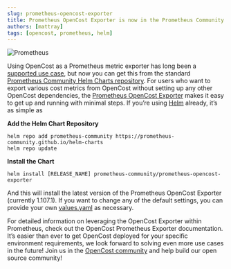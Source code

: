 ```yaml
---
slug: prometheus-opencost-exporter
title: Prometheus OpenCost Exporter is now in the Prometheus Community Helm Charts
authors: [mattray]
tags: [opencost, prometheus, helm]
---
```


![Prometheus](./img/prometheus.png)

Using OpenCost as a Prometheus metric exporter has long been a [supported use case](https://www.opencost.io/docs/integrations/opencost-exporter), but now you can get this from the standard [Prometheus Community Helm Charts repository](https://github.com/prometheus-community/helm-charts). For users who want to export various cost metrics from OpenCost without setting up any other OpenCost dependencies, the [Prometheus OpenCost Exporter](https://github.com/prometheus-community/helm-charts/tree/main/charts/prometheus-opencost-exporter) makes it easy to get up and running with minimal steps. If you’re using [Helm](https://helm.sh/) already, it’s as simple as

<!--truncate-->

**Add the Helm Chart Repository**

```
helm repo add prometheus-community https://prometheus-community.github.io/helm-charts
helm repo update
```

**Install the Chart**

```
helm install [RELEASE_NAME] prometheus-community/prometheus-opencost-exporter
```

And this will install the latest version of the Prometheus OpenCost Exporter (currently 1.107.1). If you want to change any of the default settings, you can provide your own [values.yaml](https://github.com/prometheus-community/helm-charts/blob/main/charts/prometheus-opencost-exporter/values.yaml) as necessary.

For detailed information on leveraging the OpenCost Exporter within Prometheus, check out the OpenCost Prometheus Exporter documentation. It’s easier than ever to get OpenCost deployed for your specific environment requirements, we look forward to solving even more use cases in the future! Join us in the [OpenCost community](https://www.opencost.io/docs/community) and help build our open source community!
